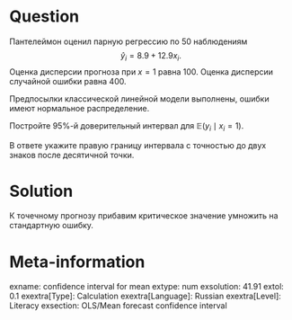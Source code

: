 Question
========

Пантелеймон оценил парную регрессию по 50 наблюдениям
$$
\hat y_i = 8.9 + 12.9 x_i.
$$
Оценка дисперсии прогноза при $x=1$ равна $100$. 
Оценка дисперсии случайной ошибки равна $400$.

Предпосылки классической линейной модели выполнены, ошибки имеют нормальное распределение. 

Постройте 95\%-й доверительный интервал для $\mathbb{E}(y_i \mid x_i = 1)$.

В ответе укажите правую границу интервала с точностью до двух знаков после десятичной точки. 


Solution
========

К точечному прогнозу прибавим критическое значение умножить на стандартную ошибку.

Meta-information
================
exname: confidence interval for mean
extype: num
exsolution: 41.91
extol: 0.1
exextra[Type]: Calculation
exextra[Language]: Russian
exextra[Level]: Literacy
exsection: OLS/Mean forecast confidence interval




